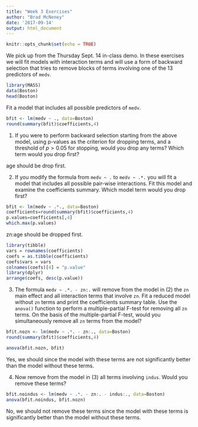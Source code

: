 ```yaml
---
title: "Week 3 Exercises"
author: "Brad McNeney"
date: '2017-09-14'
output: html_document
---
```


```r
knitr::opts_chunk$set(echo = TRUE)
```

We pick up from the Thursday Sept. 14 in-class demo. In these
exercises we will fit models with interaction terms 
and will use a form of backward selection that 
tries to remove blocks of terms involving one of the
13 predictors of `medv`.

```r
library(MASS)
data(Boston)
head(Boston)
```


Fit a model that includes all possible predictors of 
`medv`.

```r
bfit <- lm(medv ~ ., data=Boston)
round(summary(bfit)$coefficients,4)
```

1. If you were to perform backward selection starting from the above
model, using p-values as the criterion for dropping terms, and
a threshold of $p > 0.05$ for stopping, would you drop any
terms? Which term would you drop first?

age should be drop first.

2. If you modify the formula from `medv ~ .` to  `medv ~ .*.` you 
will fit a model that includes all possible pair-wise interactions.
Fit this model and examine the coefficients summary. Which model
term would you drop first?
```r
bfit <- lm(medv ~ .*., data=Boston)
coefficients=round(summary(bfit)$coefficients,4)
p.values=coefficients[,4]
which.max(p.values)
```
zn:age should be dropped first.

```r
library(tibble)
vars = rownames(coefficients)
coefs = as.tibble(coefficients)
coefs$vars = vars
colnames(coefs)[4] = "p.value"
library(dplyr)
arrange(coefs, desc(p.value))
```

3. The formula `medv ~ .*. - zn:.` will remove from 
the model in (2)  the `zn` main effect and
all interaction terms that involve `zn`.
Fit a reduced model without `zn` terms and print the 
coefficients summary table. Use the `anova()` function to
perform a multiple-partial F-test for removing all `zn` terms.
On the basis of the multiple-partial F-test, would you simultaneously remove all
`zn` terms from the model?
```r
bfit.nozn <- lm(medv ~ .*. - zn:., data=Boston)
round(summary(bfit)$coefficients,4)
```

```r
anova(bfit.nozn, bfit)
```
Yes, we should since the model with these terms are not significantly better than the model without these terms.

4. Now remove from the model in (3) all terms involving `indus`. 
Would you remove these terms? 
```r
bfit.noindus <- lm(medv ~ .*. - zn:. - indus:., data=Boston)
anova(bfit.noindus, bfit.nozn)
```

No, we should not remove these terms since the model with these terms is significantly better than the model without these terms.

